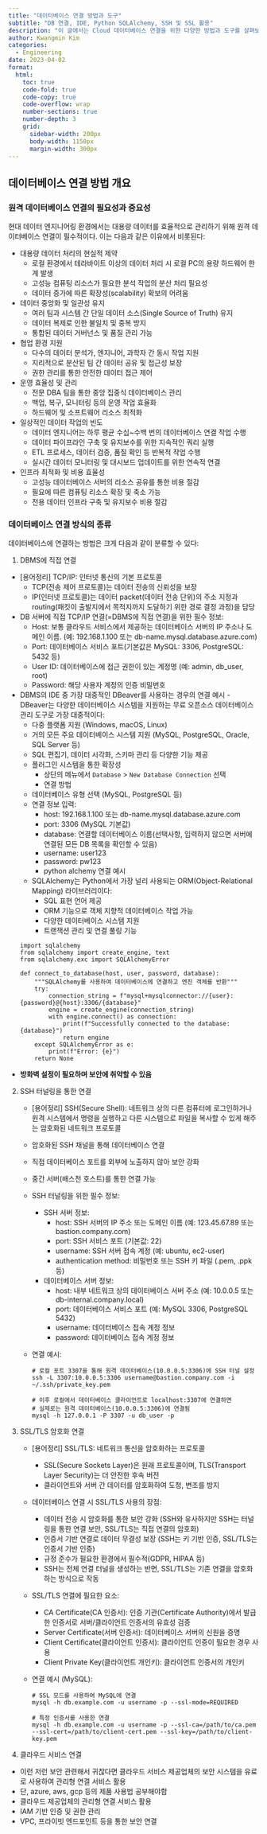 ```yaml
---
title: "데이터베이스 연결 방법과 도구"
subtitle: "DB 연결, IDE, Python SQLAlchemy, SSH 및 SSL 활용"
description: "이 글에서는 Cloud 데이터베이스 연결을 위한 다양한 방법과 도구를 살펴보고, DBeaver IDE, Python SQLAlchemy, SSH 터널링 및 SSL 보안 연결 방법을 설명한다."
author: Kwangmin Kim
categories:
  - Engineering
date: 2023-04-02
format: 
  html:
    toc: true  
    code-fold: true
    code-copy: true
    code-overflow: wrap
    number-sections: true
    number-depth: 3
    grid:                                            
      sidebar-width: 200px
      body-width: 1150px
      margin-width: 300px
---
```


## 데이터베이스 연결 방법 개요

### 원격 데이터베이스 연결의 필요성과 중요성

현대 데이터 엔지니어링 환경에서는 대용량 데이터를 효율적으로 관리하기 위해 원격 데이터베이스 연결이 필수적이다. 
이는 다음과 같은 이유에서 비롯된다:

- 대용량 데이터 처리의 현실적 제약
  - 로컬 환경에서 테라바이트 이상의 데이터 처리 시 로컬 PC의 용량 하드웨어 한계 발생
  - 고성능 컴퓨팅 리소스가 필요한 분석 작업의 분산 처리 필요성
  - 데이터 증가에 따른 확장성(scalability) 확보의 어려움

- 데이터 중앙화 및 일관성 유지
  - 여러 팀과 시스템 간 단일 데이터 소스(Single Source of Truth) 유지
  - 데이터 복제로 인한 불일치 및 중복 방지
  - 통합된 데이터 거버넌스 및 품질 관리 가능

- 협업 환경 지원
  - 다수의 데이터 분석가, 엔지니어, 과학자 간 동시 작업 지원
  - 지리적으로 분산된 팀 간 데이터 공유 및 접근성 보장
  - 권한 관리를 통한 안전한 데이터 접근 제어

- 운영 효율성 및 관리
  - 전문 DBA 팀을 통한 중앙 집중식 데이터베이스 관리
  - 백업, 복구, 모니터링 등의 운영 작업 효율화
  - 하드웨어 및 소프트웨어 리소스 최적화

- 일상적인 데이터 작업의 빈도
  - 데이터 엔지니어는 하루 평균 수십~수백 번의 데이터베이스 연결 작업 수행
  - 데이터 파이프라인 구축 및 유지보수를 위한 지속적인 쿼리 실행
  - ETL 프로세스, 데이터 검증, 품질 확인 등 반복적 작업 수행
  - 실시간 데이터 모니터링 및 대시보드 업데이트를 위한 연속적 연결

- 인프라 최적화 및 비용 효율성
  - 고성능 데이터베이스 서버의 리소스 공유를 통한 비용 절감
  - 필요에 따른 컴퓨팅 리소스 확장 및 축소 가능
  - 전용 데이터 인프라 구축 및 유지보수 비용 절감

### 데이터베이스 연결 방식의 종류
    
데이터베이스에 연결하는 방법은 크게 다음과 같이 분류할 수 있다:

1. DBMS에 직접 연결
  - [용어정리] TCP/IP: 인터넷 통신의 기본 프로토콜
    - TCP(전송 제어 프로토콜)는 데이터 전송의 신뢰성을 보장 
    - IP(인터넷 프로토콜)는 데이터 packet(데이터 전송 단위)의 주소 지정과 routing(패킷이 출발지에서 목적지까지 도달하기 위한 경로 결정 과정)을 담당
  - DB 서버에 직접 TCP/IP 연결(=DBMS에 직접 연결)을 위한 필수 정보:
    - Host: 보통 클라우드 서비스에서 제공하는 데이터베이스 서버의 IP 주소나 도메인 이름. (예: 192.168.1.100 또는 db-name.mysql.database.azure.com)
    - Port: 데이터베이스 서비스 포트(기본값은 MySQL: 3306, PostgreSQL: 5432 등)
    - User ID: 데이터베이스에 접근 권한이 있는 계정명 (예: admin, db_user, root)
    - Password: 해당 사용자 계정의 인증 비밀번호
   - DBMS의 IDE 중 가장 대중적인 DBeaver를 사용하는 경우의 연결 예시
    - DBeaver는 다양한 데이터베이스 시스템을 지원하는 무료 오픈소스 데이터베이스 관리 도구로 가장 대중적이다:
      - 다중 플랫폼 지원 (Windows, macOS, Linux)
      - 거의 모든 주요 데이터베이스 시스템 지원 (MySQL, PostgreSQL, Oracle, SQL Server 등)
      - SQL 편집기, 데이터 시각화, 스키마 관리 등 다양한 기능 제공
      - 플러그인 시스템을 통한 확장성
    - 상단의 메뉴에서 `Database` > `New Database Connection` 선택
    - 연결 방법
      - 데이터베이스 유형 선택 (MySQL, PostgreSQL 등)
      - 연결 정보 입력:
        - host: 192.168.1.100 또는 db-name.mysql.database.azure.com
        - port: 3306 (MySQL 기본값)
        - database: 연결할 데이터베이스 이름(선택사항, 입력하지 않으면 서버에 연결된 모든 DB 목록을 확인할 수 있음)
        - username: user123
        - password: pw123
    - python alchemy 연결 예시   
      - SQLAlchemy는 Python에서 가장 널리 사용되는 ORM(Object-Relational Mapping) 라이브러리이다:
        - SQL 표현 언어 제공
        - ORM 기능으로 객체 지향적 데이터베이스 작업 가능
        - 다양한 데이터베이스 시스템 지원
        - 트랜잭션 관리 및 연결 풀링 기능

      ```
      import sqlalchemy
      from sqlalchemy import create_engine, text
      from sqlalchemy.exc import SQLAlchemyError

      def connect_to_database(host, user, password, database):
          """SQLAlchemy를 사용하여 데이터베이스에 연결하고 엔진 객체를 반환"""
          try:
              connection_string = f"mysql+mysqlconnector://{user}:{password}@{host}:3306/{database}"
              engine = create_engine(connection_string)
              with engine.connect() as connection:
                  print(f"Successfully connected to the database: {database}")
                  return engine
          except SQLAlchemyError as e:
              print(f"Error: {e}")
          return None
      ```

   - **방화벽 설정이 필요하며 보안에 취약할 수 있음**
2. SSH 터널링을 통한 연결
   - [용어정리] SSH(Secure Shell): 네트워크 상의 다른 컴퓨터에 로그인하거나 원격 시스템에서 명령을 실행하고 다른 시스템으로 파일을 복사할 수 있게 해주는 암호화된 네트워크 프로토콜
   - 암호화된 SSH 채널을 통해 데이터베이스 연결
   - 직접 데이터베이스 포트를 외부에 노출하지 않아 보안 강화
   - 중간 서버(배스천 호스트)를 통한 연결 가능
   - SSH 터널링을 위한 필수 정보:
     - SSH 서버 정보:
       - host: SSH 서버의 IP 주소 또는 도메인 이름 (예: 123.45.67.89 또는 bastion.company.com)
       - port: SSH 서비스 포트 (기본값: 22)
       - username: SSH 서버 접속 계정 (예: ubuntu, ec2-user)
       - authentication method: 비밀번호 또는 SSH 키 파일 (.pem, .ppk 등)
     - 데이터베이스 서버 정보:
       - host: 내부 네트워크 상의 데이터베이스 서버 주소 (예: 10.0.0.5 또는 db-internal.company.local)
       - port: 데이터베이스 서비스 포트 (예: MySQL 3306, PostgreSQL 5432)
       - username: 데이터베이스 접속 계정 정보
       - password: 데이터베이스 접속 계정 정보
   - 연결 예시:

     ```
     # 로컬 포트 3307을 통해 원격 데이터베이스(10.0.0.5:3306)에 SSH 터널 설정
     ssh -L 3307:10.0.0.5:3306 username@bastion.company.com -i ~/.ssh/private_key.pem
     
     # 이후 로컬에서 데이터베이스 클라이언트로 localhost:3307에 연결하면 
     # 실제로는 원격 데이터베이스(10.0.0.5:3306)에 연결됨
     mysql -h 127.0.0.1 -P 3307 -u db_user -p
     ```

3. SSL/TLS 암호화 연결
   - [용어정리] SSL/TLS: 네트워크 통신을 암호화하는 프로토콜
     - SSL(Secure Sockets Layer)은 원래 프로토콜이며, TLS(Transport Layer Security)는 더 안전한 후속 버전
     - 클라이언트와 서버 간 데이터를 암호화하여 도청, 변조를 방지
   - 데이터베이스 연결 시 SSL/TLS 사용의 장점:
     - 데이터 전송 시 암호화를 통한 보안 강화 (SSH와 유사하지만 SSH는 터널링을 통한 연결 보안, SSL/TLS는 직접 연결의 암호화)
     - 인증서 기반 연결로 데이터 무결성 보장 (SSH는 키 기반 인증, SSL/TLS는 인증서 기반 인증)
     - 규정 준수가 필요한 환경에서 필수적(GDPR, HIPAA 등)
     - SSH는 전체 연결 터널을 생성하는 반면, SSL/TLS는 기존 연결을 암호화하는 방식으로 작동
   - SSL/TLS 연결에 필요한 요소:
     - CA Certificate(CA 인증서): 인증 기관(Certificate Authority)에서 발급한 인증서로 서버/클라이언트 인증서의 유효성 검증
     - Server Certificate(서버 인증서): 데이터베이스 서버의 신원을 증명
     - Client Certificate(클라이언트 인증서): 클라이언트 인증이 필요한 경우 사용
     - Client Private Key(클라이언트 개인키): 클라이언트 인증서의 개인키
   - 연결 예시 (MySQL):

     ```
     # SSL 모드를 사용하여 MySQL에 연결
     mysql -h db.example.com -u username -p --ssl-mode=REQUIRED
     
     # 특정 인증서를 사용한 연결
     mysql -h db.example.com -u username -p --ssl-ca=/path/to/ca.pem --ssl-cert=/path/to/client-cert.pem --ssl-key=/path/to/client-key.pem
     ```
     
4. 클라우드 서비스 연결
  - 이런 저런 보안 관련해서 귀찮다면 클라우드 서비스 제공업체의 보안 시스템을 유료로 사용하여 관리형 연결 서비스 활용
  - 단, azure, aws, gcp 등의 제품 사용법 공부해야함
  - 클라우드 제공업체의 관리형 연결 서비스 활용
  - IAM 기반 인증 및 권한 관리
  - VPC, 프라이빗 엔드포인트 등을 통한 보안 연결

